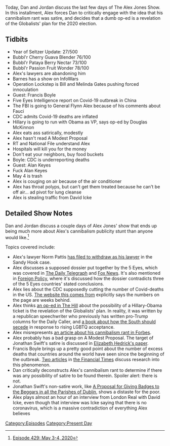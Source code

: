 {{DEFAULTSORT:
    #_EPISODE_0429:May 3-4, 2020
}}{{Episode
    | title             = May 3-4, 2020
    | caption           = Listen to this episode on [https://knowledgefight.libsyn.com/429-may-3-4-2020 Libsyn] [https://open.spotify.com/episode/2miYfBM2H7bQ34B4HU6wo5 Spotify], Read the [[Transcript/429: May 3-4, 2020|Unofficial Transcript]]
    | episodeNumber     = 429
    | length            = 01:34:00
    | airDate           = May 6, 2020
    | coverageStartDate = May 3, 2020
    | coverageEndDate   = May 4, 2020
    | episodeType       = [[:Category:Present Day|Present Day]]
    | appearance        = [[Robert Barnes]], [[Bill Gates]], [[Melinda Gates]], [[Francis Boyle]], [[Anthony Fauci]], [[Douglas McKinnon]], [[David Icke]]
    | beverage          = Bubbl'r Cherry Guava Blender; Bubbl'r Pataya Berry Nectar; Bubbl'r Pomegranate Acai; Bubbl'r Passion Fruit Wonder
    | previousEpisode   = [[428: May 1, 2020]]
    | nextEpisode       = [[430: May 5-7, 2020]]
}}

{{Stub}}

Today, Dan and Jordan discuss the last few days of The Alex Jones Show. In this installment, Alex forces Dan to critically engage with the idea that his cannibalism rant was satire, and decides that a dumb op-ed is a revelation of the Globalists' plan for the 2020 election.

==Tidbits==

*Year of Seltzer Update: 27/500
*Bubbl'r Cherry Guava Blender 76/100
*Bubbl'r Pataya Berry Nectar 73/100
*Bubbl'r Passion Fruit Wonder 78/100
*Alex's lawyers are abandoning him
*Barnes has a show on InfoWars
*Operation Lockstep is Bill and Melinda Gates pushing forced innoculation
*Guest: Francis Boyle
*Five Eyes Intelligence report on Covid-19 outbreak in China
*The FBI is going to General Flynn Alex because of his comments about Fauci
*CDC admits Covid-19 deaths are inflated
*Hillary is going to run with Obama as VP, says op-ed by Douglas McKinnon
*Alex eats ass satirically, modestly
*Alex hasn't read A Modest Proposal
*RT and National File understand Alex
*Hospitals will kill you for the money
*Don't eat your neighbors, buy food buckets
*Boyle: CDC is underreporting deaths
*Guest: Alan Keyes
*Fuck Alan Keyes
*May 4 is trash
*Alex is couging on air because of the air conditioner
*Alex has throat polyps, but can't get them treated because he can't be off air... ad pivot for lung cleanse
*Alex is stealing traffic from David Icke

==Detailed Show Notes==

Dan and Jordan discuss a couple days of Alex Jones' show that ends up being much more about Alex's cannibalism publicity stunt than anyone would like.<ref>[https://knowledgefight.com/research/2020/5/5/episode-429-may-3-4-2020 Episode 429: May 3-4, 2020]</ref>

Topics covered include:

*Alex's lawyer Norm Pattis [https://www.ctpost.com/local/article/Pattis-drops-Alex-Jones-in-Sandy-Hook-defamation-15246570.php has filed to withdraw as his lawyer] in the Sandy Hook case.
*Alex discusses a supposed dossier put together by the 5 Eyes, which was covered in [https://www.dailytelegraph.com.au/coronavirus/bombshell-dossier-lays-out-case-against-chinese-bat-virus-program/news-story/55add857058731c9c71c0e96ad17da60 The Daily Telegraph] and [https://www.foxnews.com/politics/five-eyes-dossier-chinese-coronavirus-coverup-u-s-findings Fox News]. It's also mentioned in [https://foreignpolicy.com/2020/05/04/coronavirus-lab-leak-trump-five-eyes/ Foreign Policy], where it's discussed how the dossier contradicts three of the 5 Eyes countries' stated conclusions.
*Alex lies about the CDC supposedly cutting the number of Covid-deaths in the US. [https://cdc.gov/nchs/nvss/vsrr/covid19/index.htm The website this comes from] explicitly says the numbers on the page are weeks behind.
*Alex thinks [https://www.cltampa.com/news-views/article/20759757/tampa-tribune-fires-conservative-columnist-douglas-mackinnon an op-ed in The Hill] about the possibility of a Hillary-Obama ticket is the revelation of the Globalists' plan. In reality, it was written by a republican speechwriter who previously has written pro-Trump columns for the Daily Caller, and [https://www.rightwingwatch.org/post/author-wants-southern-states-to-secede-over-gay-rights-name-new-country-reagan/ a book about how the South should secede] in response to rising LGBTQ acceptance.
*Alex misrepresents [https://www.forbes.com/sites/sethcohen/2020/05/02/please-dont-eat-your-neighbor--why-what-alex-jones-just-said-is-so-dangerous/#7c721e885810 an article about his cannibalism rant in Forbes].
*Alex probably has a bad grasp on A Modest Proposal. The target of Jonathan Swift's satire is discussed in [https://www.jstor.org/stable/90014752 Elizabeth Hedrick's paper].
*Francis Boyle brings up a pretty good point about the number of excess deaths that countries around the world have seen since the beginning of the outbreak. [https://www.ft.com/content/0ed8ea34-ebc5-4425-b86a-7a29447de57b Two articles] in [https://www.ft.com/content/6bd88b7d-3386-4543-b2e9-0d5c6fac846c the Financial Times] discuss research into this phenomenon.
*Dan critically deconstructs Alex's cannibalism rant to determine if there was any possibility of satire to be found therein. Spoiler alert: there is not.
*Jonathan Swift's non-satire work, like [https://celt.ucc.ie/published/E700001-009/text001.html A Proposal for Giving Badges to the Beggars in all the Parishes of Dublin], shows a distaste for the poor.
*Alex plays almost an hour of an interview from London Real with David Icke, even though that interview was Icke saying that there is no coronavirus, which is a massive contradiction of everything Alex believes

[[Category:Episodes]]
[[Category:Present Day]]

